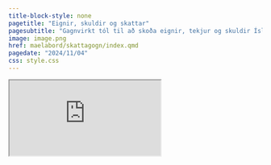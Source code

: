 ```yaml
---
title-block-style: none
pagetitle: "Eignir, skuldir og skattar"
pagesubtitle: "Gagnvirkt tól til að skoða eignir, tekjur og skuldir Íslendinga í skattframtalsgögnum Hagstofunnar"
image: image.png
href: maelabord/skattagogn/index.qmd
pagedate: "2024/11/04"
css: style.css
---
```



::: {.column-screen}
<iframe
  src="https://bggj.shinyapps.io/skattagogn/"
  >
</iframe>
:::